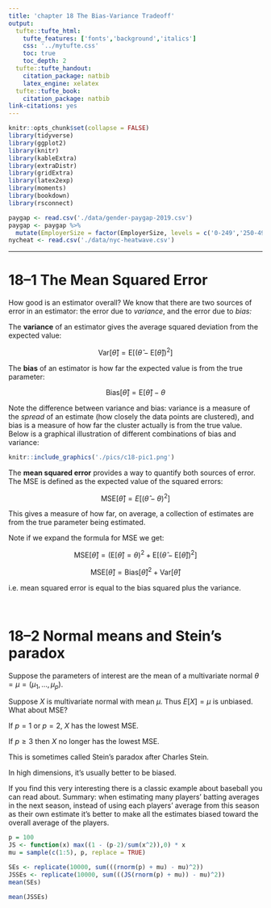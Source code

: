 ```yaml
---
title: 'chapter 18 The Bias-Variance Tradeoff'
output:
  tufte::tufte_html:
    tufte_features: ['fonts','background','italics']
    css: '../mytufte.css'
    toc: true
    toc_depth: 2
  tufte::tufte_handout:
    citation_package: natbib
    latex_engine: xelatex
  tufte::tufte_book:
    citation_package: natbib
link-citations: yes
---
```


```r
knitr::opts_chunk$set(collapse = FALSE)
library(tidyverse)
library(ggplot2)
library(knitr)
library(kableExtra)
library(extraDistr)
library(gridExtra)
library(latex2exp)
library(moments)
library(bookdown)
library(rsconnect)
```

```r
paygap <- read.csv('./data/gender-paygap-2019.csv')
paygap <- paygap %>%
  mutate(EmployerSize = factor(EmployerSize, levels = c('0-249','250-499','500-999','1000-4999','5000-19999','20000+')))
nycheat <- read.csv('./data/nyc-heatwave.csv')
```

\newcommand{\E}{\text{E}}
\newcommand{\Var}{\text{Var}}
\newcommand{\SD}{\text{SD}}
\newcommand{\SE}{\text{SE}}
\newcommand{\MSE}{\text{MSE}}
\newcommand{\Cov}{\text{Cov}}
\newcommand{\Cor}{\text{Cor}}
\renewcommand{\P}{\text{P}}
\newcommand{\pd}[2]{\frac{\partial #1}{\partial #2}}
\newcommand{\sumin}{\sum_i^n}
\newcommand{\Bias}{\text{Bias}}

---

# 18--1 The Mean Squared Error

How good is an estimator overall? We know that there are two sources of error in an estimator: the error due to *variance*, and the error due to *bias:*

The **variance** of an estimator gives the average squared deviation from the expected value:

$$\Var[\hat\theta] = \E \big[ (\hat\theta - \E[\hat\theta])^2 \big]$$

The **bias** of an estimator is how far the expected value is from the true parameter:

$$\Bias[\hat\theta] = \E[\hat\theta] - \theta$$

Note the difference between variance and bias: variance is a measure of the *spread* of an estimate (how closely the data points are clustered), and bias is a measure of how far the cluster actually is from the true value. Below is a graphical illustration of different combinations of bias and variance:  

```r
knitr::include_graphics('./pics/c18-pic1.png')
```

The **mean squared error** provides a way to quantify both sources of error. The MSE is defined as the expected value of the squared errors:

$$\MSE[\hat\theta] = E\big[ (\hat\theta - \theta)^2 \big]$$

This gives a measure of how far, on average, a collection of estimates are from the true parameter being estimated.  

Note if we expand the formula for MSE we get:

$$\MSE[\hat\theta] = (\E[\hat\theta] = \theta)^2 + \E \big[ (\hat\theta - \E[\hat\theta])^2 \big]$$

$$\MSE[\hat\theta] = \Bias[\hat\theta]^2 + \Var[\hat\theta]$$

i.e. mean squared error is equal to the bias squared plus the variance.  




\ 

# 18--2 Normal means and Stein's paradox

Suppose the parameters of interest are the mean of a multivariate normal $\theta = \mu = (\mu_1, ..., \mu_p)$.  

Suppose $X$ is multivariate normal with mean $\mu$. Thus $E[X] = \mu$ is unbiased. What about MSE?

If $p=1$ or $p=2$, $X$ has the lowest MSE.  

If $p \geq 3$ then $X$ no longer has the lowest MSE.  

This is sometimes called Stein’s paradox after Charles Stein.

In high dimensions, it’s usually better to be biased. 

If you find this very interesting there is a classic example about baseball you can read about. Summary: when estimating many players’ batting averages in the next season, instead of using each players’ average from this season as their own estimate it’s better to make all the estimates biased toward the overall average of the players.  

```r
p = 100
JS <- function(x) max((1 - (p-2)/sum(x^2)),0) * x
mu = sample(c(1:5), p, replace = TRUE)
```

```r
SEs <- replicate(10000, sum(((rnorm(p) + mu) - mu)^2))
JSSEs <- replicate(10000, sum(((JS(rnorm(p) + mu)) - mu)^2))
mean(SEs)
```

```r
mean(JSSEs)
```
